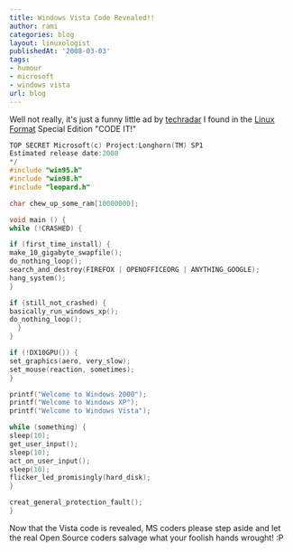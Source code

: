 ```yaml
---
title: Windows Vista Code Revealed!!
author: rami
categories: blog
layout: linuxologist
publishedAt: '2008-03-03'
tags:
- humour
- microsoft
- windows vista
url: blog
---
```


Well not really, it's just a funny little ad by [techradar](http://www.techradar.com "techradar") I found in the [Linux Format](http://www.linuxformat.co.uk "Linux Format") Special Edition "CODE IT!"
  
```c
TOP SECRET Microsoft(c) Project:Longhorn(TM) SP1 
Estimated release date:2008 
*/ 
#include "win95.h" 
#include "win98.h" 
#include "leopard.h"

char chew_up_some_ram[10000000];

void main () { 
while (!CRASHED) {

if (first_time_install) { 
make_10_gigabyte_swapfile(); 
do_nothing_loop(); 
search_and_destroy(FIREFOX | OPENOFFICEORG | ANYTHING_GOOGLE); 
hang_system(); 
}

if (still_not_crashed) { 
basically_run_windows_xp(); 
do_nothing_loop(); 
  } 
}

if (!DX10GPU()) { 
set_graphics(aero, very_slow); 
set_mouse(reaction, sometimes); 
}

printf("Welcome to Windows 2000"); 
printf("Welcome to Windows XP"); 
printf("Welcome to Windows Vista");

while (something) { 
sleep(10); 
get_user_input(); 
sleep(10); 
act_on_user_input(); 
sleep(10); 
flicker_led_promisingly(hard_disk); 
}

creat_general_protection_fault(); 
} 
```

Now that the Vista code is revealed, MS coders please step aside and let the real Open Source coders salvage what your foolish hands wrought! :P
